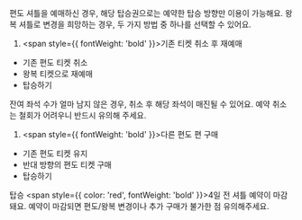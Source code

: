 편도 셔틀을 예매하신 경우, 해당 탑승권으로는 예약한 탑승 방향만 이용이 가능해요. 왕복 셔틀로 변경을 희망하는 경우, 두 가지 방법 중 하나를 선택할 수 있어요.

1. <span style={{ fontWeight: 'bold' }}>기존 티켓 취소 후 재예매</span>
- 기존 편도 티켓 취소
- 왕복 티켓으로 재예매
- 탑승하기

잔여 좌석 수가 얼마 남지 않은 경우, 취소 후 해당 좌석이 매진될 수 있어요. 예약 취소는 철회가 어려우니 반드시 유의해 주세요.

1. <span style={{ fontWeight: 'bold' }}>다른 편도 편 구매</span>
- 기존 편도 티켓 유지
- 반대 방향의 편도 티켓 구매
- 탑승하기

탑승 <span style={{ color: 'red', fontWeight: 'bold' }}>4일 전</span> 셔틀 예약이 마감돼요. 예약이 마감되면 편도/왕복 변경이나 추가 구매가 불가한 점 유의해주세요.
